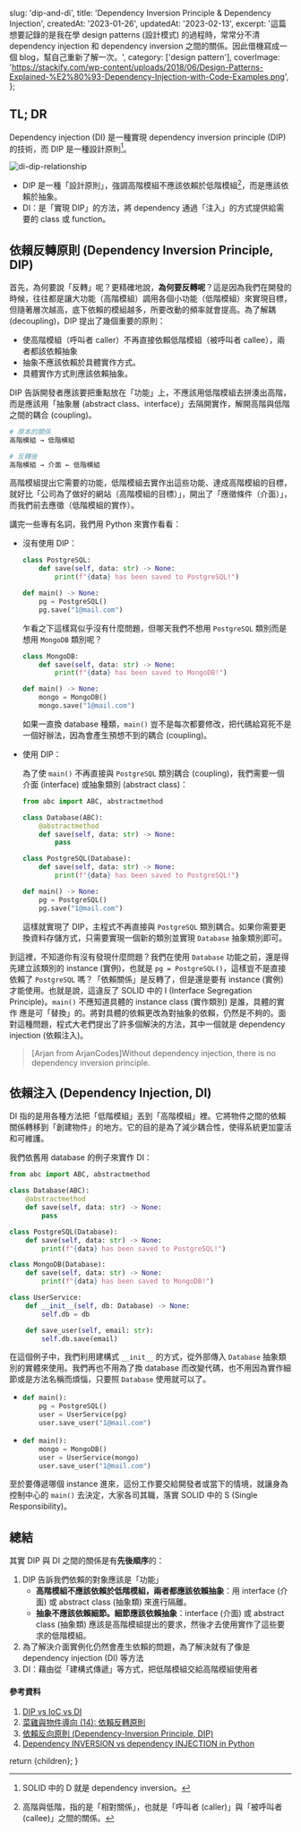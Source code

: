 
  slug: 'dip-and-di',
  title: 'Dependency Inversion Principle & Dependency Injection',
  createdAt: '2023-01-26',
  updatedAt: '2023-02-13',
  excerpt:
    '這篇想要記錄的是我在學 design patterns (設計模式) 的過程時，常常分不清 dependency injection 和 dependency inversion 之間的關係。因此借機寫成一個 blog，幫自己重新了解一次。',
  category: ['design pattern'],
  coverImage:
    'https://stackify.com/wp-content/uploads/2018/06/Design-Patterns-Explained-%E2%80%93-Dependency-Injection-with-Code-Examples.png',
};

## TL; DR

Dependency injection (DI) 是一種實現 dependency inversion principle (DIP) 的技術，而 DIP 是一種設計原則[^1]。

![di-dip-relationship](https://www.tutorialsteacher.com/Content/images/ioc/principles-and-patterns.png?pt=20&pb=20)

- DIP 是一種「設計原則」，強調高階模組不應該依賴於低階模組[^2]，而是應該依賴於抽象。
- DI：是「實現 DIP」的方法，將 dependency 通過「注入」的方式提供給需要的 class 或 function。

[^1]: SOLID 中的 D 就是 dependency inversion。
[^2]: 高階與低階，指的是「相對關係」，也就是「呼叫者 (caller)」與「被呼叫者 (callee)」之間的關係。

## 依賴反轉原則 (Dependency Inversion Principle, DIP)

首先，為何要說「反轉」呢？更精確地說，**為何要反轉呢**？這是因為我們在開發的時候，往往都是讓大功能（高階模組）調用各個小功能（低階模組）來實現目標，但隨著層次越高，底下依賴的模組越多，所要改動的頻率就會提高。為了解耦 (decoupling)，DIP
提出了幾個重要的原則：

- 使高階模組（呼叫者 caller）不再直接依賴低階模組（被呼叫者 callee），兩者都該依賴抽象
- 抽象不應該依賴於具體實作方式。
- 具體實作方式則應該依賴抽象。

DIP 告訴開發者應該要把重點放在「功能」上，不應該用低階模組去拼湊出高階，而是應該用「抽象層 (abstract
class、interface)」去隔開實作，解開高階與低階之間的耦合
(coupling)。

```bash
# 原本的關係
高階模組 → 低階模組

# 反轉後
高階模組 → 介面 ← 低階模組
```

高階模組提出它需要的功能，低階模組去實作出這些功能、達成高階模組的目標，就好比「公司為了做好的網站（高階模組的目標）」，開出了「應徵條件（介面）」，而我們前去應徵（低階模組的實作）。

講完一些專有名詞，我們用 Python 來實作看看：

- 沒有使用 DIP：

  ```python
  class PostgreSQL:
      def save(self, data: str) -> None:
          print(f"{data} has been saved to PostgreSQL!")

  def main() -> None:
      pg = PostgreSQL()
      pg.save("1@mail.com")
  ```

  乍看之下這樣寫似乎沒有什麼問題，但哪天我們不想用 `PostgreSQL` 類別而是想用 `MongoDB` 類別呢？

  ```python
  class MongoDB:
      def save(self, data: str) -> None:
          print(f"{data} has been saved to MongoDB!")

  def main() -> None:
      mongo = MongoDB()
      mongo.save("1@mail.com")
  ```

  如果一直換 database 種類，`main()` 豈不是每次都要修改，把代碼給寫死不是一個好辦法，因為會產生預想不到的耦合 (coupling)。

- 使用 DIP：

  為了使 `main()` 不再直接與 `PostgreSQL` 類別耦合 (coupling)，我們需要一個介面 (interface) 或抽象類別 (abstract
  class)：

  ```python
  from abc import ABC, abstractmethod

  class Database(ABC):
      @abstractmethod
      def save(self, data: str) -> None:
          pass

  class PostgreSQL(Database):
      def save(self, data: str) -> None:
          print(f"{data} has been saved to PostgreSQL!")

  def main() -> None:
      pg = PostgreSQL()
      pg.save("1@mail.com")
  ```

  這樣就實現了 DIP，主程式不再直接與 `PostgreSQL` 類別耦合。如果你需要更換資料存儲方式，只需要實現一個新的類別並實現
  `Database` 抽象類別即可。

到這裡，不知道你有沒有發現什麼問題？我們在使用 `Database` 功能之前，還是得先建立該類別的 instance (實例)，也就是
`pg = PostgreSQL()`，這樣豈不是直接依賴了 `PostgreSQL` 嗎？「依賴關係」是反轉了，但是還是要有 instance (實例)
才能使用。也就是說，這違反了 SOLID 中的 I (Interface Segregation Principle)。`main()` 不應知道具體的 instance
class (實作類別) 是誰，具體的實作 應是可「替換」的。將對具體的依賴更改為對抽象的依賴，仍然是不夠的。面對這種問題，程式大老們提出了許多個解決的方法，其中一個就是
dependency injection (依賴注入)。

> [Arjan from ArjanCodes]Without dependency injection, there is no dependency inversion principle.

## 依賴注入 (Dependency Injection, DI)

DI 指的是用各種方法把「低階模組」丟到「高階模組」裡。它將物件之間的依賴關係轉移到「創建物件」的地方。它的目的是為了減少耦合性，使得系統更加靈活和可維護。

我們依舊用 database 的例子來實作 DI：

```python
from abc import ABC, abstractmethod

class Database(ABC):
    @abstractmethod
    def save(self, data: str) -> None:
        pass

class PostgreSQL(Database):
    def save(self, data: str) -> None:
        print(f"{data} has been saved to PostgreSQL!")

class MongoDB(Database):
    def save(self, data: str) -> None:
        print(f"{data} has been saved to MongoDB!")

class UserService:
    def __init__(self, db: Database) -> None:
        self.db = db

    def save_user(self, email: str):
        self.db.save(email)
```

在這個例子中，我們利用建構式 `__init__` 的方式，從外部傳入 `Database`
抽象類別的實體來使用。我們再也不用為了換 database 而改變代碼，也不用因為實作細節或是方法名稱而煩惱，只要照 `Database` 使用就可以了。

- ```python
  def main():
      pg = PostgreSQL()
      user = UserService(pg)
      user.save_user("1@mail.com")
  ```

- ```python
  def main():
      mongo = MongoDB()
      user = UserService(mongo)
      user.save_user("1@mail.com")
  ```

至於要傳遞哪個 instance 進來，這份工作要交給開發者或當下的情境，就讓身為控制中心的 `main()` 去決定，大家各司其職，落實
SOLID 中的 S (Single Responsibility)。

## 總結

其實 DIP 與 DI 之間的關係是有**先後順序**的：

1. DIP 告訴我們依賴的對象應該是「功能」
   - **高階模組不應該依賴於低階模組，兩者都應該依賴抽象**：用 interface (介面) 或 abstract class (抽象類) 來進行隔離。
   - **抽象不應該依賴細節。細節應該依賴抽象**：interface (介面) 或 abstract class (抽象類) 應該是高階模組提出的要求，然後才去使用實作了這些要求的低階模組。
2. 為了解決介面實例化仍然會產生依賴的問題，為了解決就有了像是 dependency injection (DI) 等方法
3. DI：藉由從「建構式傳遞」等方式，把低階模組交給高階模組使用者

#### 參考資料

1. [DIP vs IoC vs DI](https://lotabout.me/2018/Dependency-Inversion-Principle/)
2. [菜雞與物件導向 (14): 依賴反轉原則](https://igouist.github.io/post/2020/12/oo-14-dependency-inversion-principle/)
3. [依賴反向原則 (Dependency-Inversion Principle, DIP)](https://notfalse.net/1/dip)
4. [Dependency INVERSION vs dependency INJECTION in Python](https://www.youtube.com/watch?v=2ejbLVkCndI&t=125s)

  return <MdxPage metadata={metadata}>{children}</MdxPage>;
}
